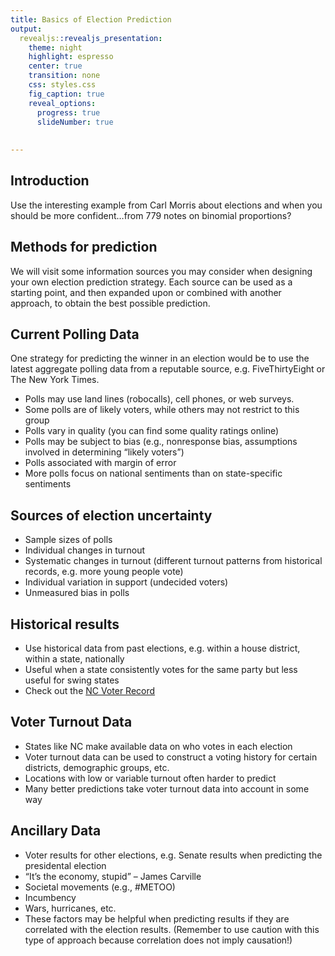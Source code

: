 ```yaml
---
title: Basics of Election Prediction
output: 
  revealjs::revealjs_presentation:
    theme: night
    highlight: espresso
    center: true
    transition: none
    css: styles.css
    fig_caption: true
    reveal_options:
      progress: true
      slideNumber: true
      
  
---
```

## Introduction

Use the interesting example from Carl Morris about elections and when you should be more confident...from 779 notes on binomial proportions?


## Methods for prediction

We will visit some information sources you may consider when designing your own election prediction strategy. Each source can be used as a starting point, and then expanded upon or combined with another approach, to obtain the best possible prediction.

## Current Polling Data

One strategy for predicting the winner in an election would be to use the latest aggregate polling data from a reputable source, e.g. FiveThirtyEight or The New York Times. 

- Polls may use land lines (robocalls), cell phones, or web surveys.
- Some polls are of likely voters, while others may not restrict to this group
- Polls vary in quality (you can find some quality ratings online)
- Polls may be subject to bias (e.g., nonresponse bias, assumptions involved in determining "likely voters")
- Polls associated with margin of error
- More polls focus on national sentiments than on state-specific sentiments

## Sources of election uncertainty

- Sample sizes of polls
- Individual changes in turnout
- Systematic changes in turnout (different turnout patterns from historical records, e.g. more young people vote)
- Individual variation in support (undecided voters)
- Unmeasured bias in polls


## Historical results

- Use historical data from past elections, e.g. within a house district, within a state, nationally
- Useful when a state consistently votes for the same party but less useful for swing states
- Check out the [NC Voter Record](https://dl.ncsbe.gov/?prefix=data/) 

## Voter Turnout Data

- States like NC make available data on who votes in each election
- Voter turnout data can be used to construct a voting history for certain districts, demographic groups, etc.
- Locations with low or variable turnout often harder to predict
- Many better predictions take voter turnout data into account in some way


## Ancillary Data

- Voter results for other elections, e.g. Senate results when predicting the presidental election
- "It's the economy, stupid" -- James Carville
- Societal movements (e.g., \#METOO)
- Incumbency
- Wars, hurricanes, etc.
- These factors may be helpful when predicting results if they are  correlated with the election results. (Remember to use caution with this type of approach because correlation does not imply causation!)